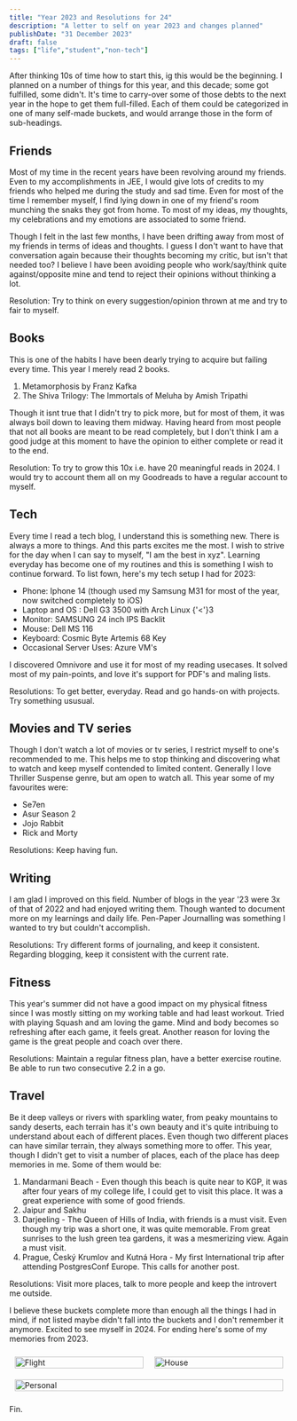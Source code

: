 ```yaml
---
title: "Year 2023 and Resolutions for 24"
description: "A letter to self on year 2023 and changes planned"
publishDate: "31 December 2023"
draft: false
tags: ["life","student","non-tech"]
---
```



After thinking 10s of time how to start this, ig this would be the beginning. I planned on a number of things for this year, and this decade; some got fulfilled, some didn't. It's time to carry-over some of those debts to the next year in the hope to get them full-filled. Each of them could be categorized in one of many self-made buckets, and would arrange those in the form of sub-headings.

## Friends

Most of my time in the recent years have been revolving around my friends. Even to my accomplishments in JEE, I would give lots of credits to my friends who helped me during the study and sad time. Even for most of the time I remember myself, I find lying down in one of my friend's room munching the snaks they got from home. To most of my ideas, my thoughts, my celebrations and my emotions are associated to some friend.

Though I felt in the last few months, I have been drifting away from most of my friends in terms of ideas and thoughts. I guess I don't want to have that conversation again because their thoughts becoming my critic, but isn't that needed too? I believe I have been avoiding people who work/say/think quite against/opposite mine and tend to reject their opinions without thinking a lot.

Resolution: Try to think on every suggestion/opinion thrown at me and try to fair to myself.

## Books

This is one of the habits I have been dearly trying to acquire but failing every time. This year I merely read 2 books.

1. Metamorphosis by Franz Kafka
2. The Shiva Trilogy: The Immortals of Meluha by Amish Tripathi

Though it isnt true that I didn't try to pick more, but for most of them, it was always boil down to leaving them midway. Having heard from most people that not all books are meant to be read completely, but I don't think I am a good judge at this moment to have the opinion to either complete or read it to the end.

Resolution: To try to grow this 10x i.e. have 20 meaningful reads in 2024. I would try to account them all on my Goodreads to have a regular account to myself.

## Tech

Every time I read a tech blog, I understand this is something new. There is always a more to things. And this parts excites me the most. I wish to strive for the day when I can say to myself, "I am the best in xyz". Learning everyday has become one of my routines and this is something I wish to continue forward. To list fown, here's my tech setup I had for 2023:

- Phone: Iphone 14 (though used my Samsung M31 for most of the year, now switched completely to iOS)
- Laptop and OS : Dell G3 3500 with Arch Linux {'<'}3
- Monitor: SAMSUNG 24 inch IPS Backlit
- Mouse: Dell MS 116
- Keyboard: Cosmic Byte Artemis 68 Key
- Occasional Server Uses: Azure VM's

I discovered Omnivore and use it for most of my reading usecases. It solved most of my pain-points, and love it's support for PDF's and maling lists.

Resolutions: To get better, everyday. Read and go hands-on with projects. Try something ususual.

## Movies and TV series

Though I don't watch a lot of movies or tv series, I restrict myself to one's recommended to me. This helps me to stop thinking and discovering what to watch and keep myself contended to limited content. Generally I love Thriller Suspense genre, but am open to watch all. This year some of my favourites were:

- Se7en
- Asur Season 2
- Jojo Rabbit
- Rick and Morty

Resolutions: Keep having fun.

## Writing

I am glad I improved on this field. Number of blogs in the year '23 were 3x of that of 2022 and had enjoyed writing them. Though wanted to document more on my learnings and daily life. Pen-Paper Journalling was something I wanted to try but couldn't accomplish.

Resolutions: Try different forms of journaling, and keep it consistent. Regarding blogging, keep it consistent with the current rate.

## Fitness

This year's summer did not have a good impact on my physical fitness since I was mostly sitting on my working table and had least workout. Tried with playing Squash and am loving the game. Mind and body becomes so refreshing after each game, it feels great. Another reason for loving the game is the great people and coach over there.

Resolutions: Maintain a regular fitness plan, have a better exercise routine. Be able to run two consecutive 2.2 in a go.

## Travel

Be it deep valleys or rivers with sparkling water, from peaky mountains to sandy deserts, each terrain has it's own beauty and it's quite intribuing to understand about each of different places. Even though two different places can have similar terrain, they always something more to offer. This year, though I didn't get to visit a number of places, each of the place has deep memories in me. Some of them would be:

1. Mandarmani Beach - Even though this beach is quite near to KGP, it was after four years of my college life, I could get to visit this place. It was a great experience with some of good friends.
2. Jaipur and Sakhu
3. Darjeeling - The Queen of Hills of India, with friends is a must visit. Even though my trip was a short one, it was quite memorable. From great sunrises to the lush green tea gardens, it was a mesmerizing view. Again a must visit.
4. Prague, Český Krumlov and Kutná Hora - My first International trip after attending PostgresConf Europe. This calls for another post.

Resolutions: Visit more places, talk to more people and keep the introvert me outside.

I believe these buckets complete more than enough all the things I had in mind, if not listed maybe didn't fall into the buckets and I don't remember it anymore. Excited to see myself in 2024. For ending here's some of my memories from 2023.

<div style="display: flex; flex-wrap: wrap; justify-content: space-between;">
  <div style="flex-basis: calc(50% - 20px); margin: 10px; box-sizing: border-box;">
    <img src={flight.src} alt="Flight" style="width: 100%; height: auto; display: block;" />
  </div>
  <div style="flex-basis: calc(50% - 20px); margin: 10px; box-sizing: border-box;">
    <img src={house.src} alt="House" style="width: 100%; height: auto; display: block;" />
  </div>
  <div style="flex-basis: 100%; margin: 10px; box-sizing: border-box;">
    <img src={personal.src} alt="Personal" style="width: 100%; height: auto; display: block;" />
  </div>
</div>

Fin.
